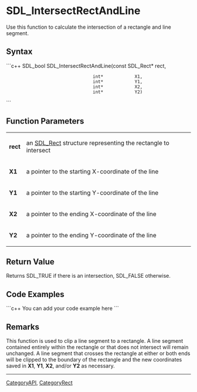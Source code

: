 <!-- pragma section-numbers off -->
<!-- pragma disable-camelcase -->

= SDL_IntersectRectAndLine =
Use this function to calculate the intersection of a rectangle and line segment.


== Syntax ==
```c++
SDL_bool SDL_IntersectRectAndLine(const SDL_Rect* rect,
                                  int*            X1,
                                  int*            Y1,
                                  int*            X2,
                                  int*            Y2)
```

== Function Parameters ==
{|
|'''rect'''
|an [[SDL_Rect]] structure representing the rectangle to intersect
|-
|'''X1'''
|a pointer to the starting X-coordinate of the line
|-
|'''Y1'''
|a pointer to the starting Y-coordinate of the line
|-
|'''X2'''
|a pointer to the ending X-coordinate of the line
|-
|'''Y2'''
|a pointer to the ending Y-coordinate of the line
|}

== Return Value ==
Returns SDL_TRUE if there is an intersection, SDL_FALSE otherwise.

== Code Examples ==
```c++
You can add your code example here
```

== Remarks ==
This function is used to clip a line segment to a rectangle.  A line segment contained entirely within the rectangle or that does not intersect will remain unchanged.  A line segment that crosses the rectangle at either or both ends will be clipped to the boundary of the rectangle and the new coordinates saved in '''X1''', '''Y1''', '''X2''', and/or '''Y2''' as necessary.

----
[[CategoryAPI]], [[CategoryRect]]
